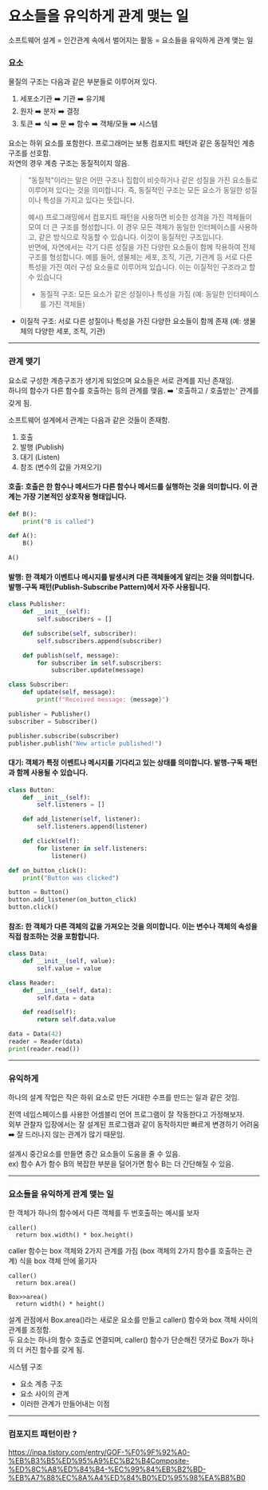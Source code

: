 # 요소들을 유익하게 관계 맺는 일

소프트웨어 설계 = 인간관계 속에서 벌어지는 활동 = 요소들을 유익하게 관계 맺는 일

### 요소

물질의 구조는 다음과 같은 부분들로 이루어져 있다.

1. 세포소기관 ➡️ 기관 ➡️ 유기체
2. 원자 ➡️ 분자 ➡️ 결정
3. 토큰 ➡️ 식 ➡️ 문 ➡️ 함수 ➡️ 객체/모듈 ➡️ 시스템

요소는 하위 요소를 포함한다. 프로그래머는 보통 컴포지트 패턴과 같은 동질적인 계층 구조를 선호함.  
자연의 경우 계층 구조는 동질적이지 않음.

> "동질적"이라는 말은 어떤 구조나 집합이 비슷하거나 같은 성질을 가진 요소들로 이루어져 있다는 것을 의미합니다. 즉, 동질적인 구조는 모든 요소가 동일한 성질이나 특성을 가지고 있다는 뜻입니다.
>
> 예시) 프로그래밍에서 컴포지트 패턴을 사용하면 비슷한 성격을 가진 객체들이 모여 더 큰 구조를 형성합니다. 이 경우 모든 객체가 동일한 인터페이스를 사용하고, 같은 방식으로 작동할 수 있습니다. 이것이 동질적인 구조입니다.  
> 반면에, 자연에서는 각기 다른 성질을 가진 다양한 요소들이 함께 작용하여 전체 구조를 형성합니다. 예를 들어, 생물체는 세포, 조직, 기관, 기관계 등 서로 다른 특성을 가진 여러 구성 요소들로 이루어져 있습니다. 이는 이질적인 구조라고 할 수 있습니다
>
> - 동질적 구조: 모든 요소가 같은 성질이나 특성을 가짐 (예: 동일한 인터페이스를 가진 객체들)

- 이질적 구조: 서로 다른 성질이나 특성을 가진 다양한 요소들이 함께 존재 (예: 생물체의 다양한 세포, 조직, 기관)

---

### 관계 맺기

요소로 구성한 계층구조가 생기게 되었으며 요소들은 서로 관계를 지닌 존재임.  
하나의 함수가 다른 함수를 호출하는 등의 관계를 맺음. ➡️ '호출하고 / 호출받는' 관계를 갖게 됨.

소프트웨어 설계에서 관계는 다음과 같은 것들이 존재함.

1. 호출
2. 발행 (Publish)
3. 대기 (Listen)
4. 참조 (변수의 값을 가져오기)

#### 호출: 호출은 한 함수나 메서드가 다른 함수나 메서드를 실행하는 것을 의미합니다. 이 관계는 가장 기본적인 상호작용 형태입니다.

```py
def B():
    print("B is called")

def A():
    B()

A()

```

#### 발행: 한 객체가 이벤트나 메시지를 발생시켜 다른 객체들에게 알리는 것을 의미합니다. 발행-구독 패턴(Publish-Subscribe Pattern)에서 자주 사용됩니다.

```py
class Publisher:
    def __init__(self):
        self.subscribers = []

    def subscribe(self, subscriber):
        self.subscribers.append(subscriber)

    def publish(self, message):
        for subscriber in self.subscribers:
            subscriber.update(message)

class Subscriber:
    def update(self, message):
        print(f"Received message: {message}")

publisher = Publisher()
subscriber = Subscriber()

publisher.subscribe(subscriber)
publisher.publish("New article published!")

```

#### 대기: 객체가 특정 이벤트나 메시지를 기다리고 있는 상태를 의미합니다. 발행-구독 패턴과 함께 사용될 수 있습니다.

```py
class Button:
    def __init__(self):
        self.listeners = []

    def add_listener(self, listener):
        self.listeners.append(listener)

    def click(self):
        for listener in self.listeners:
            listener()

def on_button_click():
    print("Button was clicked")

button = Button()
button.add_listener(on_button_click)
button.click()

```

#### 참조: 한 객체가 다른 객체의 값을 가져오는 것을 의미합니다. 이는 변수나 객체의 속성을 직접 참조하는 것을 포함합니다.

```py
class Data:
    def __init__(self, value):
        self.value = value

class Reader:
    def __init__(self, data):
        self.data = data

    def read(self):
        return self.data.value

data = Data(42)
reader = Reader(data)
print(reader.read())

```

---

### 유익하게

하나의 설계 작업은 작은 하위 요소로 만든 거대한 수프를 만드는 일과 같은 것임.

전역 네임스페이스를 사용한 어셈블리 언어 프로그램이 잘 작동한다고 가정해보자.  
외부 관찰자 입장에서는 잘 설계된 프로그램과 같이 동작하지만 빠르게 변경하기 어려움 ➡️ 잘 드러나지 않는 관계가 많기 때문임.

설계시 중간요소를 만들면 중간 요소들이 도움을 줄 수 있음.  
ex) 함수 A가 함수 B의 복잡한 부분을 덜어가면 함수 B는 더 간단해질 수 있음.

---

### 요소들을 유익하게 관계 맺는 일

한 객체가 하나의 함수에서 다른 객체를 두 번호출하는 예시를 보자

```
caller()
  return box.width() * box.height()
```

caller 함수는 box 객체와 2가지 관계를 가짐 (box 객체의 2가지 함수를 호출하는 관계)
식을 box 객체 안에 옮기자

```
caller()
  return box.area()

Box>>area()
  return width() * height()
```

설계 관점에서 Box.area()라는 새로운 요소를 만들고 caller() 함수와 box 객체 사이의 관계를 조정함.  
두 요소는 하나의 함수 호출로 연결되며, caller() 함수가 단순해진 댓가로 Box가 하나의 더 커진 함수를 갖게 됨.

시스템 구조

- 요소 계층 구조
- 요소 사이의 관계
- 이러한 관계가 만들어내는 이점

---

### 컴포지트 패턴이란 ?

https://inpa.tistory.com/entry/GOF-%F0%9F%92%A0-%EB%B3%B5%ED%95%A9%EC%B2%B4Composite-%ED%8C%A8%ED%84%B4-%EC%99%84%EB%B2%BD-%EB%A7%88%EC%8A%A4%ED%84%B0%ED%95%98%EA%B8%B0
